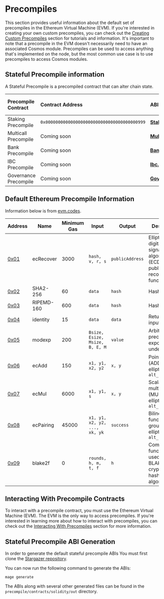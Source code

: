 # Precompiles

This section provides useful information about the default set of precompiles in the Ethereum Virtual Machine (EVM). If you're interested in creating your own custom precompiles, you can check out the
[Creating Custom Precompiles](./building-precompiles/creating-custom-precompiles) section for tutorials and information. It's important to note that a precompile in the EVM doesn't necessarily need to have an associated Cosmos module. Precompiles 
can be used to access anything that's implemented on the node, but the most common use case is to use precompiles to access Cosmos modules.

## Stateful Precompile information
A Stateful Precompile is a precompiled contract that can alter chain state.

| Precompile Contract                                           | Contract Address                                 | ABI                                               | Associated Cosmos Module                          |
| :------------------------------------------------------------ | :----------------------------------------------- | :------------------------------------------------ | :-------------------------------------------------| 
| Staking Precompile                                            | `0x0000000000000000000000000000000000000999`       |   [**Staking.abi**]()       | [**Staking Module**]()      | 
| Multicall Precompile                                          | Coming soon       |   [**Multicall.abi**]()     | N/A                                               |
| Bank Precompile                                               | Coming soon       |   [**Bank.abi**]()          | [**Bank Module**]()         | 
| IBC Precompile                                                | Coming soon       |   [**Ibc.abi**]()           | [**IBC Module**]()          | 
| Governance Precompile                                         | Coming soon       |   [**Governance.abi**]()    | [**Governance Module**]()   |


## Default Ethereum Precompile Information

Information below is from [evm.codes](https://www.evm.codes/precompiled).

| Address                                                               | Name                     | Minimum Gas | Input                           | Output          | Description                                                                     |
|-----------------------------------------------------------------------|--------------------------|-------------|---------------------------------|-----------------|---------------------------------------------------------------------------------|
| [0x01]()                                             | ecRecover                | 3000        | `hash, v, r, s`                 | `publicAddress` | Elliptic curve digital signature algorithm (ECDSA) public key recovery function |
| [0x02]()                                                     | SHA2-256                 | 60          | `data`                          | `hash`          | Hash function                                                                   |
| [0x03]()                                                    | RIPEMD-160               | 600         | `data`                          | `hash`          | Hash function                                                                   |
| [0x04]()                                                       | identity                 | 15          | `data`                          | `data`          | Returns the input                                                               |
| [0x05]()                                                       | modexp                   | 200         | `Bsize, Esize, Msize, B, E, M`  | `value`         | Arbitrary-precision exponentiation under modulo                                 |
| [0x06]()                                                    | ecAdd                    | 150         | `x1, y1, x2, y2`                | `x, y`          | Point addition (ADD) on the elliptic curve `alt_bn128`                          |
| [0x07]()                                               | ecMul                    | 6000        | `x1, y1, s`                     | `x, y`          | Scalar multiplication (MUL) on the elliptic curve `alt_bn128`                   |
| [0x08]()                                                | ecPairing                | 45000       | `x1, y1, x2, y2, ..., xk, yk`   | `success`       | Bilinear function on groups on the elliptic curve `alt_bn128`                   |
| [0x09]()                                                     | blake2f                  | 0           | `rounds, h, m, t, f`            | `h`             | Compression function F used in the BLAKE2 cryptographic hashing algorithm       |

## Interacting With Precompile Contracts
To interact with a precompile contract, you must use the Ethereum Virtual Machine (EVM). The EVM is the only way to access precompiles. If you're interested in learning more about how to interact with precompiles, you can check out the [Interacting With Precompiles](./for-solidity-devs/developer-overview#interacting-with-stateful-precompiles) section for more information.

## Stateful Precompile ABI Generation

In order to generate the default stateful precompile ABIs
You must first clone the [Stargazer repository](https://github.com/berachain/stargazer).

You can now run the following command to generate the ABIs:

`mage generate`

The ABIs along with several other generated files can be found
in the `precompile/contracts/solidity/out` directory.
